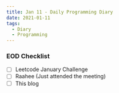 ```yaml
---
title: Jan 11 - Daily Programming Diary
date: 2021-01-11
tags:
  - Diary
  - Programming
---
```




### EOD Checklist
- [ ] Leetcode January Challenge
- [ ] Raahee (Just attended the meeting)
- [ ] This blog